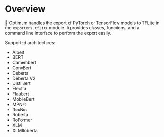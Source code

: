 <!--Copyright 2023 The HuggingFace Team. All rights reserved.

Licensed under the Apache License, Version 2.0 (the "License"); you may not use this file except in compliance with
the License. You may obtain a copy of the License at

http://www.apache.org/licenses/LICENSE-2.0

Unless required by applicable law or agreed to in writing, software distributed under the License is distributed on
an "AS IS" BASIS, WITHOUT WARRANTIES OR CONDITIONS OF ANY KIND, either express or implied. See the License for the
specific language governing permissions and limitations under the License.
-->

# Overview

🤗 Optimum handles the export of PyTorch or TensorFlow models to TFLite in the `exporters.tflite` module. It provides classes, functions, and a command line interface to perform the export easily.

Supported architectures:

- Albert
- BERT
- Camembert
- ConvBert
- Deberta
- Deberta V2
- DistilBert
- Electra
- Flaubert
- MobileBert
- MPNet
- ResNet
- Roberta
- RoFormer
- XLM
- XLMRoberta
